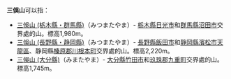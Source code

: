 '''三俁山'''可以指：

*[[三俁山_(栃木縣・群馬縣)|三俁山 (栃木縣・群馬縣)]]（みつまたやま）- [[栃木縣|栃木縣]][[日光市|日光市]]和[[群馬縣|群馬縣]][[沼田市|沼田市]]交界處的山。標高1,980m。
*[[三俁山_(長野縣・静岡縣)|三俁山 (長野縣・静岡縣)]]（みつまたやま）- [[長野縣|長野縣]][[飯田市|飯田市]]和[[静岡縣|静岡縣]][[濱松市|濱松市]][[天龍區|天龍區]]、静岡縣[[榛原郡|榛原郡]][[川根本町|川根本町]]交界處的山。標高2,220m。
*[[三俁山_(大分縣)|三俁山 (大分縣)]]（みまたやま）- [[大分縣|大分縣]][[竹田市|竹田市]]和[[玖珠郡|玖珠郡]][[九重町|九重町]]交界處的山。標高1,745m。

{{消歧義|Cat=三字地名消歧義}}